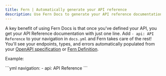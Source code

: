 ---
title: Fern | Automatically generate your API reference
description: Use Fern Docs to generate your API reference documentation from your API definition, using your choice of either OpenAPI or Fern Definition.
---

A key benefit of using Fern Docs is that once you've defined your API, you get your API Reference documentation with just one line.
Add `- api: API Reference` to your navigation in `docs.yml` and Fern takes care of the rest! You'll see your endpoints, types,
and errors automatically populated from your [OpenAPI specification](/overview/define-your-api/openapi/overview) or [Fern Definition](/overview/define-your-api/ferndef/overview).

Example:

<CodeBlock title='docs.yml'>
```yml
navigation:
  - api: API Reference
```
</CodeBlock>
